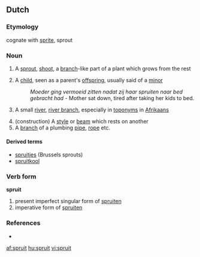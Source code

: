 ==Dutch==

===Etymology===
cognate with [[sprite]], sprout

===Noun===
{{nl-noun}} {{m|f}}

# {{botany}} A [[sprout]], [[shoot]], a [[branch]]-like part of a plant which grows from the rest
# A [[child]], seen as a parent's [[offspring]], usually said of a [[minor]]
#:''Moeder ging vermoeid zitten nadat zij haar spruiten naar bed gebracht had'' - Mother sat down, tired after taking her kids to bed.
# {{geography|lang=nl}} A small [[river]], [[river branch]], especially in [[toponym]]s in [[Afrikaans]] {{rfd}}
# (construction) A [[style]] or [[beam]] which rests on another
# A [[branch]] of a plumbing [[pipe]], [[rope]] etc.

====Derived terms====
* [[spruitjes]] (Brussels sprouts)
* [[spruitkool]]

===Verb form===
'''spruit'''

# present imperfect singular form of [[spruiten]]
# imperative form of [[spruiten]]

===References===
* {{R:Koenen}}

[[af:spruit]]
[[hu:spruit]]
[[vi:spruit]]